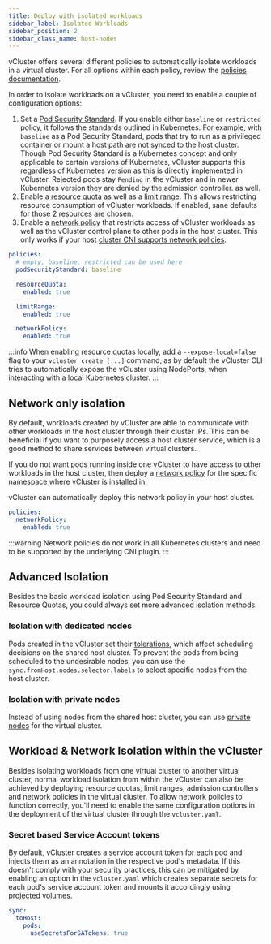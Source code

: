 ```yaml
---
title: Deploy with isolated workloads
sidebar_label: Isolated Workloads
sidebar_position: 2
sidebar_class_name: host-nodes
---
```



<TenancySupport hostNodes="true" />

vCluster offers several different policies to automatically isolate workloads in a virtual
cluster. For all options within each policy, review the [policies documentation](../../../configure/vcluster-yaml/policies/).

In order to isolate workloads on a vCluster, you need to enable a couple of configuration options:

1. Set a [Pod Security Standard](https://kubernetes.io/docs/concepts/security/pod-security-standards/). If you enable either `baseline` or `restricted` policy, it follows the standards outlined in Kubernetes.
For example, with `baseline` as a Pod Security Standard,
pods that try to run as a privileged
container or mount a host path are not synced to the host cluster. Though Pod Security Standard is a Kubernetes concept and only applicable
to certain versions of Kubernetes, vCluster supports this regardless of Kubernetes version as this is directly implemented in vCluster. Rejected
pods stay `Pending` in the vCluster and in newer Kubernetes version they are denied by the admission controller.
as well.
2. Enable a [resource quota](https://kubernetes.io/docs/concepts/policy/resource-quotas/)
as well as a [limit range](https://kubernetes.io/docs/concepts/policy/limit-range/). This allows restricting resource consumption of
vCluster workloads. If enabled, sane defaults for those 2 resources are chosen.
3. Enable a [network policy](https://kubernetes.io/docs/concepts/services-networking/network-policies/)
that restricts access of vCluster workloads as well as the
vCluster control plane to other pods in the host cluster. This only works if your host
[cluster CNI supports network policies](https://kubernetes.io/docs/concepts/services-networking/network-policies/#prerequisites).


```yaml title="Example of Workload Isolation YAML"
policies:
  # empty, baseline, restricted can be used here
  podSecurityStandard: baseline

  resourceQuota:
    enabled: true

  limitRange:
    enabled: true

  networkPolicy:
    enabled: true
```

:::info
When enabling resource quotas locally, add a `--expose-local=false`
flag to your `vcluster create [...]` command, as by default the vCluster CLI
tries to automatically expose the vCluster using NodePorts, when interacting
with a local Kubernetes cluster.
:::

## Network only isolation

By default, workloads created by vCluster are able to communicate with other workloads in
the host cluster through their cluster IPs. This can be beneficial if
you want to purposely access a host cluster service, which is a good method to
share services between virtual clusters.

If you do not want pods running inside one vCluster to have access to other workloads
in the host cluster, then deploy a [network policy](https://kubernetes.io/docs/concepts/services-networking/network-policies/)
for the specific namespace where vCluster is installed in.

vCluster can automatically deploy this network policy in your host cluster.

```yaml title="Example of enabling network policy"
policies:
  networkPolicy:
    enabled: true
```

:::warning
Network policies do not work in all Kubernetes clusters and need to be supported
by the underlying CNI plugin.
:::

## Advanced Isolation

Besides the basic workload isolation using Pod Security Standard and Resource Quotas, you could always set more advanced
isolation methods.

### Isolation with dedicated nodes

Pods created in the vCluster set their
[tolerations](https://kubernetes.io/docs/concepts/scheduling-eviction/taint-and-toleration/),
which affect scheduling decisions on the shared host cluster. To prevent the pods from being scheduled
to the undesirable nodes, you can use the `sync.fromHost.nodes.selector.labels` to select specific nodes from the host cluster.

 ### Isolation with private nodes

Instead of using nodes from the shared host cluster, you can use [private nodes](../../worker-nodes/private-nodes) for the virtual cluster.

## Workload & Network Isolation within the vCluster

Besides isolating workloads from one virtual cluster to another virtual cluster, normal workload isolation
from within the vCluster can also be achieved by deploying resource quotas, limit ranges, admission controllers
and network policies in the virtual cluster. To allow network policies to function correctly,
you'll need to enable the same configuration options in the deployment of the virtual cluster through the `vcluster.yaml`.

### Secret based Service Account tokens

By default, vCluster creates a service account token for each pod and injects
them as an annotation in the respective pod's metadata. If this doesn't comply
with your security practices, this can be mitigated by enabling an option
in the `vcluster.yaml` which creates separate secrets for each pod's
service account token and mounts it accordingly using projected volumes.

```yaml
sync:
  toHost:
    pods:
      useSecretsForSATokens: true
```
